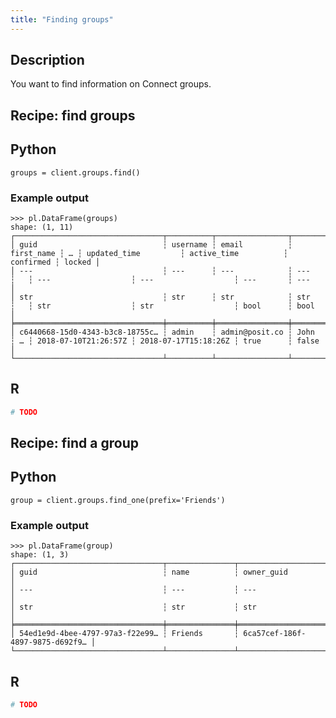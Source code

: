 ```yaml
---
title: "Finding groups"
---
```


## Description

You want to find information on Connect groups.

## Recipe: find groups

::: {.panel-tabset group="language"}

## Python

```.python
groups = client.groups.find()
```

### Example output

```.python
>>> pl.DataFrame(groups)
shape: (1, 11)
┌─────────────────────────────────┬──────────┬────────────────┬────────────┬───┬──────────────────────┬──────────────────────┬───────────┬────────┐
│ guid                            ┆ username ┆ email          ┆ first_name ┆ … ┆ updated_time         ┆ active_time          ┆ confirmed ┆ locked │
│ ---                             ┆ ---      ┆ ---            ┆ ---        ┆   ┆ ---                  ┆ ---                  ┆ ---       ┆ ---    │
│ str                             ┆ str      ┆ str            ┆ str        ┆   ┆ str                  ┆ str                  ┆ bool      ┆ bool   │
╞═════════════════════════════════╪══════════╪════════════════╪════════════╪═══╪══════════════════════╪══════════════════════╪═══════════╪════════╡
│ c6440668-15d0-4343-b3c8-18755c… ┆ admin    ┆ admin@posit.co ┆ John       ┆ … ┆ 2018-07-10T21:26:57Z ┆ 2018-07-17T15:18:26Z ┆ true      ┆ false  │
└─────────────────────────────────┴──────────┴────────────────┴────────────┴───┴──────────────────────┴──────────────────────┴───────────┴────────┘
```


## R

```.r
# TODO
```

:::

## Recipe: find a group

::: {.panel-tabset group="language"}

## Python

```.python
group = client.groups.find_one(prefix='Friends')
```

### Example output

```.python
>>> pl.DataFrame(group)
shape: (1, 3)
┌─────────────────────────────────┬───────────────┬─────────────────────────────────┐
│ guid                            ┆ name          ┆ owner_guid                      │
│ ---                             ┆ ---           ┆ ---                             │
│ str                             ┆ str           ┆ str                             │
╞═════════════════════════════════╪═══════════════╪═════════════════════════════════╡
│ 54ed1e9d-4bee-4797-97a3-f22e99… ┆ Friends       ┆ 6ca57cef-186f-4897-9875-d692f9… │
└─────────────────────────────────┴───────────────┴─────────────────────────────────┘
```


## R

```.r
# TODO
```

:::
